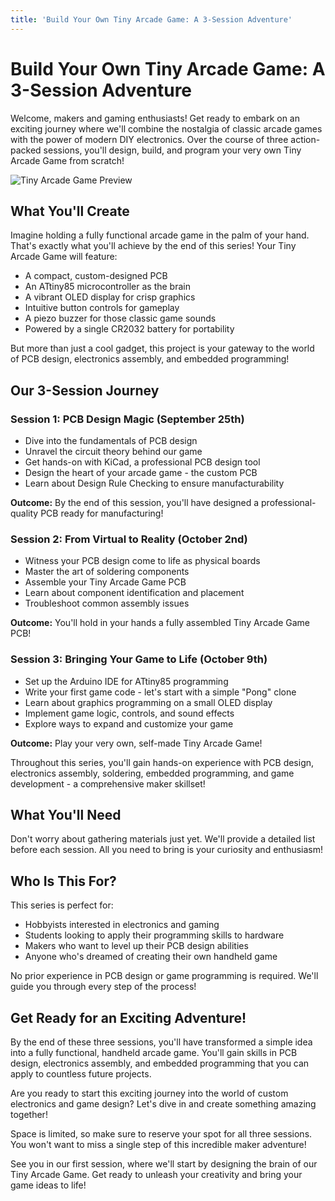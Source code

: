 ```yaml
---
title: 'Build Your Own Tiny Arcade Game: A 3-Session Adventure'
---
```



# Build Your Own Tiny Arcade Game: A 3-Session Adventure

Welcome, makers and gaming enthusiasts! Get ready to embark on an exciting journey where we'll combine the nostalgia of classic arcade games with the power of modern DIY electronics. Over the course of three action-packed sessions, you'll design, build, and program your very own Tiny Arcade Game from scratch!

<Image src="/images/tiny-arcade-game-preview.jpg" alt="Tiny Arcade Game Preview" width={600} height={400} />

## What You'll Create

Imagine holding a fully functional arcade game in the palm of your hand. That's exactly what you'll achieve by the end of this series! Your Tiny Arcade Game will feature:

- A compact, custom-designed PCB
- An ATtiny85 microcontroller as the brain
- A vibrant OLED display for crisp graphics
- Intuitive button controls for gameplay
- A piezo buzzer for those classic game sounds
- Powered by a single CR2032 battery for portability

But more than just a cool gadget, this project is your gateway to the world of PCB design, electronics assembly, and embedded programming!

## Our 3-Session Journey

### Session 1: PCB Design Magic (September 25th)
- Dive into the fundamentals of PCB design
- Unravel the circuit theory behind our game
- Get hands-on with KiCad, a professional PCB design tool
- Design the heart of your arcade game - the custom PCB
- Learn about Design Rule Checking to ensure manufacturability

**Outcome:** By the end of this session, you'll have designed a professional-quality PCB ready for manufacturing!

### Session 2: From Virtual to Reality (October 2nd)
- Witness your PCB design come to life as physical boards
- Master the art of soldering components
- Assemble your Tiny Arcade Game PCB
- Learn about component identification and placement
- Troubleshoot common assembly issues

**Outcome:** You'll hold in your hands a fully assembled Tiny Arcade Game PCB!

### Session 3: Bringing Your Game to Life (October 9th)
- Set up the Arduino IDE for ATtiny85 programming
- Write your first game code - let's start with a simple "Pong" clone
- Learn about graphics programming on a small OLED display
- Implement game logic, controls, and sound effects
- Explore ways to expand and customize your game

**Outcome:** Play your very own, self-made Tiny Arcade Game!

<Callout type="info">
  Throughout this series, you'll gain hands-on experience with PCB design, electronics assembly, soldering, embedded programming, and game development - a comprehensive maker skillset!
</Callout>

## What You'll Need

Don't worry about gathering materials just yet. We'll provide a detailed list before each session. All you need to bring is your curiosity and enthusiasm!

## Who Is This For?

This series is perfect for:
- Hobbyists interested in electronics and gaming
- Students looking to apply their programming skills to hardware
- Makers who want to level up their PCB design abilities
- Anyone who's dreamed of creating their own handheld game

No prior experience in PCB design or game programming is required. We'll guide you through every step of the process!

## Get Ready for an Exciting Adventure!

By the end of these three sessions, you'll have transformed a simple idea into a fully functional, handheld arcade game. You'll gain skills in PCB design, electronics assembly, and embedded programming that you can apply to countless future projects.

Are you ready to start this exciting journey into the world of custom electronics and game design? Let's dive in and create something amazing together!

<Callout type="warning">
  Space is limited, so make sure to reserve your spot for all three sessions. You won't want to miss a single step of this incredible maker adventure!
</Callout>

See you in our first session, where we'll start by designing the brain of our Tiny Arcade Game. Get ready to unleash your creativity and bring your game ideas to life!